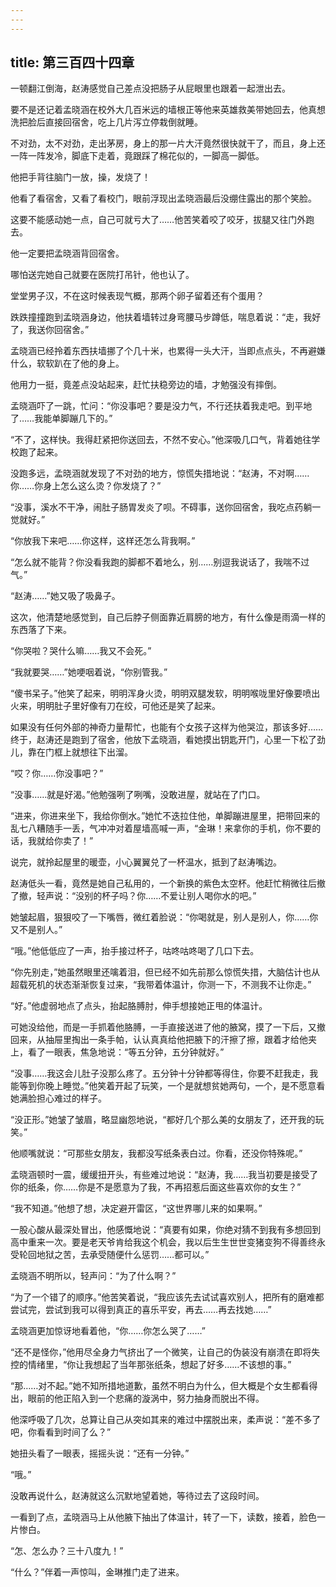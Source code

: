```yaml
---
---
---
```

title: 第三百四十四章
---




一顿翻江倒海，赵涛感觉自己差点没把肠子从屁眼里也跟着一起泄出去。

要不是还记着孟晓涵在校外大几百米远的墙根正等他来英雄救美带她回去，他真想洗把脸后直接回宿舍，吃上几片泻立停栽倒就睡。

不对劲，太不对劲，走出茅房，身上的那一片大汗竟然很快就干了，而且，身上还一阵一阵发冷，脚底下走着，竟跟踩了棉花似的，一脚高一脚低。

他把手背往脑门一放，操，发烧了！

他看了看宿舍，又看了看校门，眼前浮现出孟晓涵最后没绷住露出的那个笑脸。

这要不能感动她一点，自己可就亏大了……他苦笑着咬了咬牙，拔腿又往门外跑去。

他一定要把孟晓涵背回宿舍。

哪怕送完她自己就要在医院打吊针，他也认了。

堂堂男子汉，不在这时候表现气概，那两个卵子留着还有个蛋用？

跌跌撞撞跑到孟晓涵身边，他扶着墙转过身弯腰马步蹲低，喘息着说：“走，我好了，我送你回宿舍。”

孟晓涵已经拎着东西扶墙挪了个几十米，也累得一头大汗，当即点点头，不再避嫌什么，软软趴在了他的身上。

他用力一挺，竟差点没站起来，赶忙扶稳旁边的墙，才勉强没有摔倒。

孟晓涵吓了一跳，忙问：“你没事吧？要是没力气，不行还扶着我走吧。到平地了……我能单脚蹦几下的。”

“不了，这样快。我得赶紧把你送回去，不然不安心。”他深吸几口气，背着她往学校跑了起来。

没跑多远，孟晓涵就发现了不对劲的地方，惊慌失措地说：“赵涛，不对啊……你……你身上怎么这么烫？你发烧了？”

“没事，溪水不干净，闹肚子肠胃发炎了呗。不碍事，送你回宿舍，我吃点药躺一觉就好。”

“你放我下来吧……你这样，这样还怎么背我啊。”

“怎么就不能背？你没看我跑的脚都不着地么，别……别逗我说话了，我喘不过气。”

“赵涛……”她又吸了吸鼻子。

这次，他清楚地感觉到，自己后脖子侧面靠近肩膀的地方，有什么像是雨滴一样的东西落了下来。

“你哭啦？哭什么嘛……我又不会死。”

“我就要哭……”她哽咽着说，“你别管我。”

“傻书呆子。”他笑了起来，明明浑身火烫，明明双腿发软，明明喉咙里好像要喷出火来，明明肚子里好像有刀在绞，可他还是笑了起来。

如果没有任何外部的神奇力量帮忙，也能有个女孩子这样为他哭泣，那该多好……终于，赵涛还是跑到了宿舍，他放下孟晓涵，看她摸出钥匙开门，心里一下松了劲儿，靠在门框上就想往下出溜。

“哎？你……你没事吧？”

“没事……就是好渴。”他勉强咧了咧嘴，没敢进屋，就站在了门口。

“进来，你进来坐下，我给你倒水。”她忙不迭拉住他，单脚蹦进屋里，把带回来的乱七八糟随手一丢，气冲冲对着屋墙高喊一声，“金琳！来拿你的手机，你不要的话，我就给你卖了！”

说完，就拎起屋里的暖壶，小心翼翼兑了一杯温水，抵到了赵涛嘴边。

赵涛低头一看，竟然是她自己私用的，一个新换的紫色太空杯。他赶忙稍微往后撤了撤，轻声说：“没别的杯子吗？你……不爱让别人喝你水的吧。”

她皱起眉，狠狠咬了一下嘴唇，微红着脸说：“你喝就是，别人是别人，你……你又不是别人。”

“哦。”他低低应了一声，抬手接过杯子，咕咚咕咚喝了几口下去。

“你先别走，”她虽然眼里还噙着泪，但已经不如先前那么惊慌失措，大脑估计也从超载死机的状态渐渐恢复过来，“我带着体温计，你测一下，不测我不让你走。”

“好。”他虚弱地点了点头，抬起胳膊肘，伸手想接她正甩的体温计。

可她没给他，而是一手抓着他胳膊，一手直接送进了他的腋窝，摸了一下后，又撤回来，从抽屉里掏出一条手帕，认认真真给他把腋下的汗擦了擦，跟着才给他夹上，看了一眼表，焦急地说：“等五分钟，五分钟就好。”

“没事……我这会儿肚子没那么疼了。五分钟十分钟都等得住，你要不赶我走，我能等到你晚上睡觉。”他笑着开起了玩笑，一个是就想贫她两句，一个，是不愿意看她满脸担心难过的样子。

“没正形。”她皱了皱眉，略显幽怨地说，“都好几个那么美的女朋友了，还开我的玩笑。”

他顺嘴就说：“可那些女朋友，我都没写纸条表白过。你看，还没你特殊呢。”

孟晓涵顿时一震，缓缓扭开头，有些难过地说：“赵涛，我……我当初要是接受了你的纸条，你……你是不是愿意为了我，不再招惹后面这些喜欢你的女生？”

“我不知道。”他想了想，决定避开雷区，“这世界哪儿来的如果啊。”

一股心酸从最深处冒出，他感慨地说：“真要有如果，你绝对猜不到我有多想回到高中重来一次。要是老天爷肯给我这个机会，我以后生生世世变猪变狗不得善终永受轮回地狱之苦，去承受随便什么惩罚……都可以。”

孟晓涵不明所以，轻声问：“为了什么啊？”

“为了一个错了的顺序。”他苦笑着说，“我应该先去试试喜欢别人，把所有的磨难都尝试完，尝试到我可以得到真正的喜乐平安，再去……再去找她……”

孟晓涵更加惊讶地看着他，“你……你怎么哭了……”

“还不是怪你，”他用尽全身力气挤出了一个微笑，让自己的伪装没有崩溃在即将失控的情绪里，“你让我想起了当年那张纸条，想起了好多……不该想的事。”

“那……对不起。”她不知所措地道歉，虽然不明白为什么，但大概是个女生都看得出，眼前的他正陷入到一个悲痛的漩涡中，努力抽身而脱出不得。

他深呼吸了几次，总算让自己从突如其来的难过中摆脱出来，柔声说：“差不多了吧，你看看到时间了么？”

她扭头看了一眼表，摇摇头说：“还有一分钟。”

“哦。”

没敢再说什么，赵涛就这么沉默地望着她，等待过去了这段时间。

一看到了点，孟晓涵马上从他腋下抽出了体温计，转了一下，读数，接着，脸色一片惨白。

“怎、怎么办？三十八度九！”

“什么？”伴着一声惊叫，金琳推门走了进来。